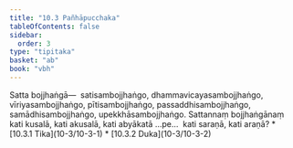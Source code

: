 ```yaml
---
title: "10.3 Pañhāpucchaka"
tableOfContents: false
sidebar:
  order: 3
type: "tipitaka"
basket: "ab"
book: "vbh"
---
```



<DynamicBreadcrumb />

<Division number="482" book="vbh" bookNo="30" page="241">

<Paragraph number="1594" book="vbh">
Satta bojjhaṅgā—  satisambojjhaṅgo, dhammavicayasambojjhaṅgo, vīriyasambojjhaṅgo, pītisambojjhaṅgo, passaddhisambojjhaṅgo, samādhisambojjhaṅgo, upekkhāsambojjhaṅgo.


</Paragraph>

</Division>
<Division number="483" book="vbh" bookNo="30" page="242">

<Paragraph number="1595" book="vbh">
Sattannaṃ bojjhaṅgānaṃ kati kusalā, kati akusalā, kati abyākatā …pe…  kati saraṇā, kati araṇā?

</Paragraph>
</Division>

<TableOfContents book="vbh" section="10.3">
* [10.3.1 Tika](10-3/10-3-1)
* [10.3.2 Duka](10-3/10-3-2)
</TableOfContents>